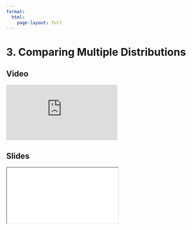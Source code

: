 ```yaml
---
format:
  html:
    page-layout: full
---
```


# 3. Comparing Multiple Distributions

::: {.panel-tabset .nav-pills}

## Video

<iframe
    class="video"
    src="https://www.youtube.com/embed/CE54XQ7daSk?start=7269&end=8119"   
    title="Module 3 Video - Comparing Multiple Distributions"
    frameborder="0"
    allow="accelerometer; autoplay; clipboard-write; encrypted-media; gyroscope; picture-in-picture"
    allowfullscreen
></iframe>

## Slides

<iframe
    class="slide-deck"
    src="slides/module3_05.html"
></iframe>

:::